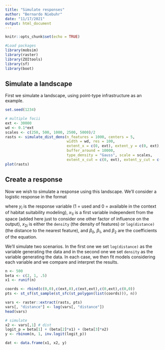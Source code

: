 ```yaml
---
title: "Simulate responses"
author: "Bernardo Niebuhr"
date: "11/17/2021"
output: html_document
---
```


```r
knitr::opts_chunk$set(echo = TRUE)
```


```r
#Load packages
library(mobsim)
library(raster)
library(ZOItools)
library(sf)
library(boot)
```


## Simulate a landscape

First we simulate a landscape, using point-type infrastructure as an example.

```r
set.seed(1234)

# multiple focii
ext <- 30000
wd <- 0.1*ext
scales <- c(250, 500, 1000, 2500, 5000)/2
rasts <- simulate_dist_dens(n_features = 1000, centers = 5,
                            width = wd, res = 100,
                            extent_x = c(0, ext), extent_y = c(0, ext),
                            buffer_around = 10000,
                            type_density = "Gauss", scale = scales,
                            extent_x_cut = c(0, ext), extent_y_cut = c(0, ext))
plot(rasts)
```

## Create a response

Now we wish to simulate a response using this landscape. We'll consider a logistic response in the format

\begin{align*}
y_i \sim {\sf Binom}(p_i) \\
logit(p_i) = log \left( \frac{p_1}{1 - p_i} \right) = \beta_{0i} + \beta_1 \cdot x_{1i} + \beta_2 \cdot x_{2i}
\end{align*}

where $y_i$ is the response variable (1 = used and 0 = available in the context of habitat suitability modeling), 
$x_{1i}$ is a first variable independent from the space (added here just to consider one other factor of influence on
the output), $x_{2i}$ is either the `density` (the density of features) or `log(distance)` (the distance to the nearest feature), 
and $\beta_0$, $\beta_1$, and $\beta_2$ are the coefficients of the equation.

We'll simulate two scenarios. In the first one we set `log(distance)` as the variable generating the data and in the second one we set `density` as the variable generating the data. In each case, we then fit models considering each variable and we compare and interpret the results.

```r
n <- 500
beta <- c(2, 1, .5)
x1 <- runif(n)

coords <- rbind(c(0,0),c(ext,0),c(ext,ext),c(0,ext),c(0,0))
pts <- st_sf(st_sample(st_sfc(st_polygon(list(coords))), n))

vars <- raster::extract(rasts, pts)
vars[, "distance"] <- log(vars[, "distance"])
head(vars)

# simulate
x2 <- vars[,1] # dist
logit_p = beta[1] + (beta[2]*x1) + (beta[3]*x2)
y <- rbinom(n, 1, inv.logit(logit_p))

dat <- data.frame(x1, x2, y)
```

